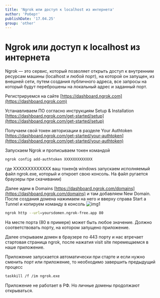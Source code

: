 ```yaml
---
title: 'Ngrok или доступ к localhost из интернета'
author: 'Роберт'
publishDate: '17.04.25'
group: 'other'
---
```


# Ngrok или доступ к localhost из интернета

Ngrok — это сервис, который позволяет открыть доступ к внутренним ресурсам машины (localhost и любой порт), на которой он запущен, из внешней сети, путем создания публичного адреса, все запросы на который будут переброшены на локальный адрес и заданный порт.

Регистрируемся на сайте [https://dashboard.ngrok.com](https://dashboard.ngrok.com)

Устанавливаем ПО согласно инструкциям Setup & Installation [https://dashboard.ngrok.com/get-started/setup](https://dashboard.ngrok.com/get-started/setup)

Получаем свой токен авторизации в разделе Your Authtoken [https://dashboard.ngrok.com/get-started/your-authtoken](https://dashboard.ngrok.com/get-started/your-authtoken)

Запускаем Ngrok и прописываем токен командой

```bash
ngrok config add-authtoken XXXXXXXXXXXXX
```

где XXXXXXXXXXXXX ваш токен(в windows запускаем исполняемый файл ngrok.exe, который и откроет свою консоль. На файл ругается браузеры при скачивании)

Далее идем в Domains [https://dashboard.ngrok.com/domains](https://dashboard.ngrok.com/domains) и там добавляем New Domain.
После создания домена нажимаем на него и вверху справа Start a Tunnel и копируем команду в консоль
![img1](/images/blog-img/other/ngrok1.jpg)

```bash
ngrok http --url=yoursdomen.ngrok-free.app 80
```

На месте порта (80 в примере) может быть любое значение. Должно соответствовать порту, на котором запущено приложение.

Далее открываем домен в браузере по 443 порту и нас втречает стартовая страница ngrok, после нажатия visit site перемещаемся в наше приложение.

Приложение запускается автоматически при старте и если нужно сменить порт или приложение, то необходимо завершить предыдущий процесс

```bash
taskkill /f /im ngrok.exe
```

Приложение не работает в РФ. Но личные домены продолжают открываться.
